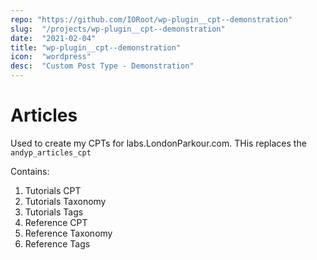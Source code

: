```yaml
---
repo: "https://github.com/IORoot/wp-plugin__cpt--demonstration"
slug:  "/projects/wp-plugin__cpt--demonstration"
date:  "2021-02-04"
title: "wp-plugin__cpt--demonstration"
icon:  "wordpress"
desc:  "Custom Post Type - Demonstration"
---
```

# Articles

Used to create my CPTs for labs.LondonParkour.com. THis replaces the `andyp_articles_cpt`

Contains:

1. Tutorials CPT
1. Tutorials Taxonomy
1. Tutorials Tags
1. Reference CPT
1. Reference Taxonomy
1. Reference Tags